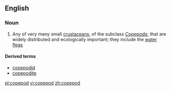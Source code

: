 ==English==

===Noun===
{{wikipedia}}
{{en-noun}}

# Any of very many small [[crustacean]]s, of the subclass ''[[Copepoda]]'', that are widely distributed and ecologically important; they include the [[water flea]]s

====Derived terms====
* [[copepodid]]
* [[copepodite]]

[[pl:copepod]]
[[vi:copepod]]
[[zh:copepod]]